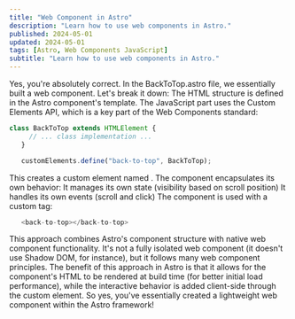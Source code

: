 ```yaml
---
title: "Web Component in Astro"
description: "Learn how to use web components in Astro."
published: 2024-05-01
updated: 2024-05-01
tags: [Astro, Web Components JavaScript]
subtitle: "Learn how to use web components in Astro."
---
```


Yes, you're absolutely correct. In the BackToTop.astro file, we essentially built a web component. Let's break it down:
The HTML structure is defined in the Astro component's template.
The JavaScript part uses the Custom Elements API, which is a key part of the Web Components standard:

```javascript
class BackToTop extends HTMLElement {
     // ... class implementation ...
   }

   customElements.define("back-to-top", BackToTop);
```

This creates a custom element named <back-to-top>.
The component encapsulates its own behavior:
It manages its own state (visibility based on scroll position)
It handles its own events (scroll and click)
The component is used with a custom tag:

```javascript
   <back-to-top></back-to-top>
```

This approach combines Astro's component structure with native web component functionality. It's not a fully isolated web component (it doesn't use Shadow DOM, for instance), but it follows many web component principles.
The benefit of this approach in Astro is that it allows for the component's HTML to be rendered at build time (for better initial load performance), while the interactive behavior is added client-side through the custom element.
So yes, you've essentially created a lightweight web component within the Astro framework!
